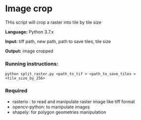 # Image crop
THis script will crop a raster into tile by tile size

**Language:** Python 3.7.x

**Input:** tiff path, new path, path to save tiles, tile size

**Output:** image cropped

### Running instructions:

```Batchfile
python split_raster.py <path_to_tif > <path_to_save_tiles > <tile_size_by_256> 
```  

### Required
- rasterio : to read and manipulate raster image like tiff format
- opencv-python: to manipulate images
- shapely: for polygon geometries manipulation



